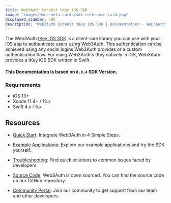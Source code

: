 ```yaml
---
title: Web3Auth CoreKit tKey iOS SDK
image: "images/docs-meta-cards/sdk-reference-card.png"
displayed_sidebar: sdk
description: "Web3Auth CoreKit tKey iOS SDK | Documentation - Web3Auth"
---
```


The Web3Auth [tKey iOS SDK](https://github.com/torusresearch/tkey-rust-ios) is a client-side library you can use with your iOS app to authenticate
users using Web3Auth. This authentication can be achieved using any social logins Web3Auth provides or a custom authentication flow. For using
Web3Auth's tKey natively in iOS, Web3Auth provides a tKey iOS SDK written in Swift.

#### This Documentation is based on `0.0.4` SDK Version.

### Requirements

- iOS 13+
- Xcode 11.4+ / 12.x
- Swift 4.x / 5.x

## Resources

- [Quick Start](/quick-start?product=Core+Kit&sdk=tKey+iOS+SDK&platform=iOS): Integrate Web3Auth in 4 Simple Steps.

- [Example Applications](/examples?product=Core+Kit&sdk=tKey+iOS+SDK): Explore our example applications and try the SDK yourself.

- [Troubleshooting](/troubleshooting): Find quick solutions to common issues faced by developers.

- [Source Code](https://github.com/torusresearch/tkey-rust-ios): Web3Auth is open sourced. You can find the source code on our GitHub repository.

- [Community Portal](https://web3auth.io/community/c/help-core-kit/core-kit-tkey-ios/27): Join our community to get support from our team and other
  developers.
